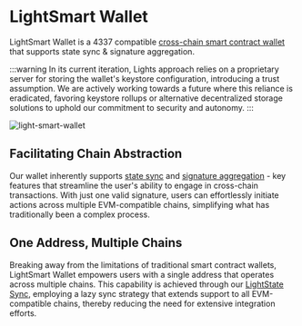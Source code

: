 # LightSmart Wallet

LightSmart Wallet is a 4337 compatible [cross-chain smart contract wallet](/features/cross-chain-smart-account) that supports state sync & signature aggregation.

:::warning
In its current iteration, Lights approach relies on a proprietary server for storing the wallet's keystore configuration, introducing a trust assumption.
We are actively working towards a future where this reliance is eradicated, favoring keystore rollups or alternative decentralized storage solutions to uphold our commitment to security and autonomy.
:::

![light-smart-wallet](/light-smart-wallet.png)

## Facilitating Chain Abstraction

Our wallet inherently supports [state sync](/features/keystore-sync) and [signature aggregation](/features/signature-aggregation) - key features that streamline the user's ability to engage in cross-chain transactions.
With just one valid signature, users can effortlessly initiate actions across multiple EVM-compatible chains, simplifying what has traditionally been a complex process.

## One Address, Multiple Chains

Breaking away from the limitations of traditional smart contract wallets, LightSmart Wallet empowers users with a single address that operates across multiple chains.
This capability is achieved through our [LightState Sync](https://sequence.xyz/blog/sequence-wallet-light-state-sync-full-merkle-wallets), employing a lazy sync strategy that extends support to all EVM-compatible chains, thereby reducing the need for extensive integration efforts.
